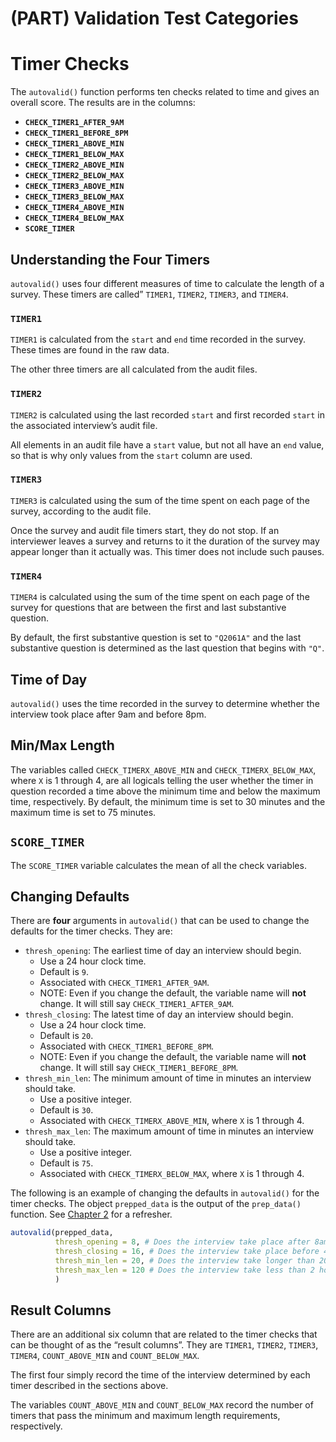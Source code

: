 # (PART) Validation Test Categories {-}

# Timer Checks {#timer-checks}

The `autovalid()` function performs ten checks related to time and gives an overall score. The results are in the columns:

- **`CHECK_TIMER1_AFTER_9AM`**
- **`CHECK_TIMER1_BEFORE_8PM`**
- **`CHECK_TIMER1_ABOVE_MIN`**
- **`CHECK_TIMER1_BELOW_MAX`**
- **`CHECK_TIMER2_ABOVE_MIN`**
- **`CHECK_TIMER2_BELOW_MAX`**
- **`CHECK_TIMER3_ABOVE_MIN`**
- **`CHECK_TIMER3_BELOW_MAX`**
- **`CHECK_TIMER4_ABOVE_MIN`**
- **`CHECK_TIMER4_BELOW_MAX`**
- **`SCORE_TIMER`**

## Understanding the Four Timers

`autovalid()` uses four different measures of time to calculate the length of a survey. These timers are called" `TIMER1`, `TIMER2`, `TIMER3`, and `TIMER4`.

### `TIMER1`

`TIMER1` is calculated from the `start` and `end` time recorded in the survey.
These times are found in the raw data.

The other three timers are all calculated from the audit files.

### `TIMER2`

`TIMER2` is calculated using the last recorded `start` and first recorded `start` in the associated interview's audit file. 

All elements in an audit file have a `start` value, but not all have an `end` value, so that is why only values from the `start` column are used.

### `TIMER3`

`TIMER3` is calculated using the sum of the time spent on each page of the survey, according to the audit file.

Once the survey and audit file timers start, they do not stop. If an interviewer leaves a survey and returns to it the duration of the survey may appear longer than it actually was. This timer does not include such pauses.

### `TIMER4`

`TIMER4` is calculated using the sum of the time spent on each page of the survey for questions that are between the first and last substantive question.

By default, the first substantive question is set to `"Q2061A"` and the last substantive question is determined as the last question that begins with `"Q"`.

## Time of Day

`autovalid()` uses the time recorded in the survey to determine whether the interview took place after 9am and before 8pm.

## Min/Max Length

The variables called `CHECK_TIMERX_ABOVE_MIN` and `CHECK_TIMERX_BELOW_MAX`, where `X` is 1 through 4, are all logicals telling the user whether the timer in question recorded a time above the minimum time and below the maximum time, respectively. By default, the minimum time is set to 30 minutes and the maximum time is set to 75 minutes.

## `SCORE_TIMER`

The `SCORE_TIMER` variable calculates the mean of all the check variables.

## Changing Defaults

There are **four** arguments in `autovalid()` that can be used to change the defaults for the timer checks. They are:

- `thresh_opening`: The earliest time of day an interview should begin.
  - Use a 24 hour clock time.
  - Default is `9`.
  - Associated with `CHECK_TIMER1_AFTER_9AM`.
  - NOTE: Even if you change the default, the variable name will **not** change. It will still say `CHECK_TIMER1_AFTER_9AM`.
- `thresh_closing`: The latest time of day an interview should begin.
  - Use a 24 hour clock time.
  - Default is `20`.
  - Associated with `CHECK_TIMER1_BEFORE_8PM`.
  - NOTE: Even if you change the default, the variable name will **not** change. It will still say `CHECK_TIMER1_BEFORE_8PM`.
- `thresh_min_len`: The minimum amount of time in minutes an interview should take.
  - Use a positive integer.
  - Default is `30`.
  - Associated with `CHECK_TIMERX_ABOVE_MIN`, where `X` is 1 through 4.
- `thresh_max_len`: The maximum amount of time in minutes an interview should take.
  - Use a positive integer.
  - Default is `75`.
  - Associated with `CHECK_TIMERX_BELOW_MAX`, where `X` is 1 through 4.


The following is an example of changing the defaults in `autovalid()` for the timer checks. The object `prepped_data` is the output of the `prep_data()` function. See [Chapter 2](#basic-use) for a refresher.

```r

autovalid(prepped_data,
          thresh_opening = 8, # Does the interview take place after 8am?
          thresh_closing = 16, # Does the interview take place before 4pm?
          thresh_min_len = 20, # Does the interview take longer than 20 minutes?
          thresh_max_len = 120 # Does the interview take less than 2 hours?
          )

```

## Result Columns

There are an additional six column that are related to the timer checks that can be thought of as the "result columns". They are `TIMER1`, `TIMER2`, `TIMER3`, `TIMER4`, `COUNT_ABOVE_MIN` and `COUNT_BELOW_MAX`.

The first four simply record the time of the interview determined by each timer described in the sections above.

The variables `COUNT_ABOVE_MIN` and `COUNT_BELOW_MAX` record the number of timers that pass the minimum and maximum length requirements, respectively.
